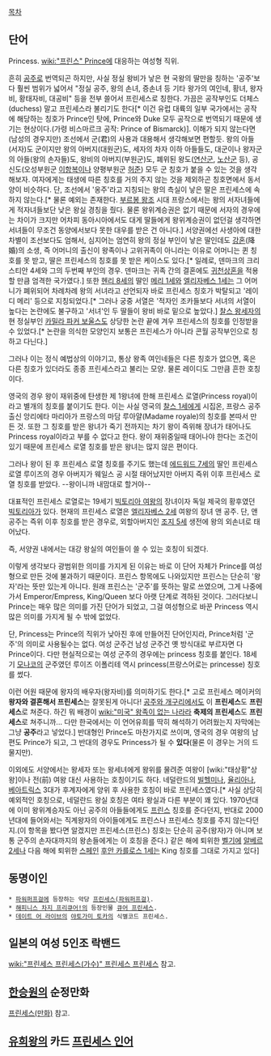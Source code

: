 [[목차]]

== 단어 ==
Princess. [[wiki:"프린스" Prince]]에 대응하는 여성형 직위.

흔히 [[공주]]로 번역되곤 하지만, 사실 정실 왕비가 낳은 현 국왕의 딸만을 칭하는 '공주'보다 훨씬 범위가 넓어서 "정실 공주, 왕의 손녀, 증손녀 등 기타 왕가의 여인네, 황녀, 왕자비, 황태자비, 대공비" 등을 전부 쓸어서 프린세스로 칭한다. 가끔은 공작부인도 더체스(duchess) 말고 프린세스라 불리기도 한다[* 이건 유럽 대륙의 일부 국가에서는 공작에 해당하는 칭호가 Prince인 탓에, Prince와 Duke 모두 공작으로 번역되기 때문에 생기는 현상이다.(가령 비스마르크 공작: Prince of Bismarck)]. 이해가 되지 않는다면 (남성의 경우지만) 조선에서 군(君)의 사용과 대용해서 생각해보면 편할듯. 왕의 아들(서자)도 군이지만 왕의 아버지(대원군)도, 세자의 차자 이하 아들들도, 대군이나 왕자군의 아들(왕의 손자들)도, 왕비의 아버지(부원군)도, 폐위된 왕도([[연산군]], [[단종|노산군]] 등), 공신도(오성부원군 [[이항복]]이나 양평부원군 [[허준]]) 모두 군 칭호가 붙을 수 있는 것을 생각해보자. 여자에게는 태생에 따른 칭호를 거의 주지 않는 것을 제외하곤 칭호면에서 동서양이 비슷하다. 단, 조선에서 '옹주'라고 지칭되는 왕의 측실이 낳은 딸은 프린세스에 속하지 않는다.[* 물론 예외는 존재한다. [[부르봉 왕조]] 시대 프랑스에서는 왕의 서자녀들에게 적자녀들보단 낮은 왕실 경칭을 줬다. 물론 왕위계승권은 없기 때문에 서자의 경우에는 차이가 크지만 어차피 동아시아에서도 대게 딸들에게 왕위계승권이 없던걸 생각하면 서녀들이 무조건 동양에서보다 못한 대우를 받은 건 아니다.] 서양권에선 사생아에 대한 차별이 조선보다도 엄해서, 심지어는 엄연히 왕의 정실 부인이 낳은 딸인데도 [[강혼]](降婚)의 소생, 즉 어머니의 출신이 왕족이나 고위귀족이 아니라는 이유로 어머니는 퀸 칭호를 못 받고, 딸은 프린세스의 칭호를 못 받은 케이스도 있다.[* 일례로, 덴마크의 크리스티안 4세와 그의 두번째 부인의 경우. 덴마크는 귀족 간의 결혼에도 [[귀천상혼]]을 적용할 만큼 엄격한 국가였다.] 또한 [[헨리 8세]]의 딸인 [[메리 1세]]와 [[엘리자베스 1세]]는 그 어머니가 폐위되어 차례차례 왕의 서녀라고 선언되자 바로 프린세스 칭호가 박탈되고 '레이디 메리' 등으로 지칭되었다.[* 그러나 궁중 서열은 '적자인 조카들보다 서녀의 서열이 높다는 논란에도 불구하고 '서녀'인 두 딸들이 왕비 바로 밑으로 높았다.] [[찰스 왕세자]]의 현 정실부인 [[카밀라 파커 보울스]]도 상당한 논란 끝에 겨우 프린세스의 칭호를 인정받을 수 있었다.[* 논란을 의식한 모양인지 보통은 프린세스가 아니라 콘월 공작부인으로 칭하고 다닌다.]

그러나 이는 정식 예법상의 이야기고, 통상 왕족 여인네들은 다른 칭호가 없으면, 혹은 다른 칭호가 있더라도 종종 프린세스라고 불리는 모양. 물론 레이디도 그만큼 흔한 호칭이다.

영국의 경우 왕이 재위중에 탄생한 제 1왕녀에 한해 프린세스 로열(Princess royal)이라고 별개의 칭호를 붙이기도 한다. 이는 사실 영국의 [[찰스 1세]]에게 시집온, 프랑스 공주 출신 앙리에타 마리아가 프랑스의 마담 루아얄(Madame royale)의 칭호를 본따서 만든 것. 또한 그 칭호를 받은 왕녀가 죽기 전까지는 차기 왕이 즉위해 장녀가 태어나도 Princess royal이라고 부를 수 없다고 한다. 왕이 재위중일때 태어나야 한다는 조건이 있기 때문에 프린세스 로열 칭호를 받은 왕녀는 많지 않은 편이다.

그러나 왕이 된 후 프린세스 로열 칭호를 주기도 했는데 [[에드워드 7세]]의 딸인 프린세스 로열 루이즈의 경우 아버지가 웨일스 공 시절 태어났지만 아버지 즉위 이후 프린세스 로열 칭호를 받았다. --왕이니까 내맘대로 할거야--

대표적인 프린세스 로열로는 19세기 [[빅토리아 여왕]]의 장녀이자 독일 제국의 황후였던 [[빅토리아]]가 있다. 현재의 프린세스 로열은 [[엘리자베스 2세]] 여왕의 장녀 앤 공주. 단, 앤 공주는 즉위 이후 칭호를 받은 경우로, 외할아버지인 [[조지 5세]] 생전에 왕의 외손녀로 태어났다.

즉, 서양권 내에서는 대강 왕실의 여인들이 쓸 수 있는 호칭이 되겠다.

이렇게 생각보다 광범위한 의미를 가지게 된 이유는 바로 이 단어 자체가 Prince를 여성형으로 만든 것에 불과하기 때문이다. 프린스 항목에도 나와있지만 프린스는 단순히 '왕자'라는 뜻만 있는게 아니다. 원래 프린스는 '군주'를 뜻하는 말로 쓰였으며, 그게 나중에 가서 Emperor/Empress, King/Queen 보다 아랫 단계로 격하된 것이다. 그러다보니 Prince는 매우 많은 의미를 가진 단어가 되었고, 그걸 여성형으로 바꾼 Princess 역시 많은 의미를 가지게 될 수 밖에 없었다.

단, Princess는 Prince의 직위가 낮아진 후에 만들어진 단어인지라, Prince처럼 '군주'의 의미로 사용될수는 없다. 여성 군주건 남성 군주건 옛 방식대로 부르자면 다 Prince이다. 다만 현실적으로는 여성 군주의 경우에는 princess 칭호를 붙인다. 18세기 [[모나코]]의 군주였던 루이즈 이폴리테 역시 princess(프랑스어로는 princesse) 칭호를 썼다.

이런 어원 때문에 왕자의 배우자(왕자비)를 의미하기도 한다.[* 고로 프린세스 메이커의 '''왕자와 결혼해서 프린세스'''는 잘못된게 아니다! [[공주와 개구리]]에서도 이 '''프린세스'''도 '''프린세스'''로 쳐준다. 하긴 뭐 배경이 [[wiki:"미국" 왕족이 없는 나라]]라 '''축제의 프린세스'''도 '''프린세스'''로 쳐주니까... 다만 한국에서는 이 언어유희를 딱히 해석하기 어려웠는지 자막에는 그냥 '''공주'''라고 넣었다.] 반대형인 Prince도 마찬가지로 쓰이며, 영국의 경우 여왕의 남편도 Prince가 되고, 그 반대의 경우도 Princess가 될 수 '''있다'''(물론 이 경우는 거의 드물지만).

이외에도 서양에서는 왕세자 또는 왕세녀에게 왕위를 물려준 여왕이 [wiki:"태상황"상왕]이나 전(前) 여왕 대신 사용하는 호칭이기도 하다. 네덜란드의 [[빌헬미나]], [[율리아나]], [[베아트릭스]] 3대가 후계자에게 양위 후 사용한 호칭이 바로 프린세스였다.[* 사실 상당히 예외적인 호칭으로, 네덜란드 왕실 호칭은 여타 왕실과 다른 부분이 꽤 있다. 1970년대에 이미 왕위계승자도 아닌 공주의 아들들에게도 [[프린스]] 칭호를 준다던지, 반대로 2000년대에 들어와서는 직계왕자의 아이들에게도 프린스나 프린세스 칭호를 주지 않는다던지.(이 항목을 봤다면 알겠지만 프린세스(프린스) 칭호는 단순히 공주(왕자)가 아니며 보통 군주의 손자대까지의 왕손들에게는 이 호칭을 준다.) 같은 해에 퇴위한 [[벨기에]] [[알베르 2세]]나 다음 해에 퇴위한 [[스페인]] [[후안 카를로스 1세]]는 King 칭호를 그대로 가지고 있다]

== 동명이인 ==
 * [[파워퍼프걸]]에 등장하는 악당 [[프린세스(파워퍼프걸)]].
 * [[해피니스 차지 프리큐어!]]의 등장인물 [[큐어 프린세스]].
 * [[데이트 어 라이브]]의 [[야토가미 토카]]의 식별코드 프린세스.

== 일본의 여성 5인조 락밴드 ==
[[wiki:"프린세스 프린세스(가수)" 프린세스 프린세스]] 참고.

== [[한승원]]의 순정만화 ==
[[프린세스(만화)]] 참고. 

== [[유희왕]]의 카드 [[프린세스 인어]] ==
